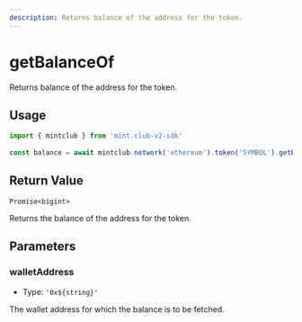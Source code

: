 ```yaml
---
description: Returns balance of the address for the token.
---
```


# getBalanceOf 

Returns balance of the address for the token.

## Usage

```ts twoslash [example.ts]
import { mintclub } from 'mint.club-v2-sdk'
 
const balance = await mintclub.network('ethereum').token('SYMBOL').getBalanceOf('0x...')
```

## Return Value

`Promise<bigint>`

Returns the balance of the address for the token.


## Parameters

### walletAddress

- Type: `'0x${string}'`

The wallet address for which the balance is to be fetched.

